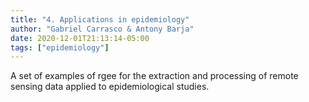 ---
title: "4. Applications in epidemiology"
author: "Gabriel Carrasco & Antony Barja"
date: 2020-12-01T21:13:14-05:00
tags: ["epidemiology"]
---

A set of examples of rgee for the extraction and processing of remote sensing data applied to epidemiological studies.
